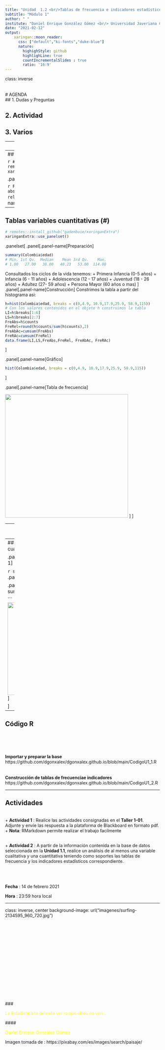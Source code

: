 ```yaml
---
title: "Unidad  1.2 <br/>Tablas de frecuencia e indicadores estadísticos "
subtitle: "Módulo 1"
author: " "
institute: "Daniel Enrique González Gómez <br/> Universidad Javeriana Cali"
date: "2021-02-12"
output:
    xaringan::moon_reader:
      css: ["default","ki-fonts","duke-blue"]
      nature:
        highighStyle: github
        highlighLine: true
        countIncrementalSlides : true
        ratio: '16:9'
---
```

class: inverse
<br/><br/><br/>
# AGENDA
<br/>
## 1.  Dudas y Preguntas 

## 2. Actividad 

## 3. Varios

---
## Construcción de tablas 

Resumirlos datos en tablas facilita su análisis y también su representación grafica. Varios gráficos están basados en tablas como veremos en la unidad 1.3

Antes de empezar vamos a cargar la base construida en el código anterior y las dos bases de Dataset de R

```r
Colombia=readRDS(file = "/home/deg/github/bases_proyectos/Colombia.RDS")
data(iris)
data(cars)
```

---
## Tablas variables cualitativas (@)

```r
# remotes::install_github("gadenbuie/xaringanExtra")
xaringanExtra::use_panelset()
```

.panelset[
  .panel[.panel-name[Opcion 1]

```r
FrecAbs=table(Colombia$ubicacion) # frecuencia absoluta
FreRel=prop.table(FrecAbs) # frecuencia relativa
cbind(FrecAbs,FreRel)
```
]
  .panel[.panel-name[Opcion 2]
```r
# install.packages("summarytools")
summarytools::freq(Colombia$ubicacion,big.mark = ",", cumul = FALSE, headings = FALSE)
```
  ]
.panel[.panel-name[Tablas cruzadas]
```r
table(Colombia$ubicacion, Colombia$estado)
```
  ]  
]
---
## Tablas variables cuantitativas (#)

```r
# remotes::install_github("gadenbuie/xaringanExtra")
xaringanExtra::use_panelset()
```

.panelset[
  .panel[.panel-name[Preparación]

```r
summary(Colombia$edad)
# Min. 1st Qu.  Median    Mean 3rd Qu.    Max. 
# 1.00   27.00   38.00   40.23   53.00  114.00
```
Consultados los ciclos de la vida tenemos:
+ Primera Infancia (0-5 años)
+ Infancia (6 - 11 años)
+ Adolescencia (12 - 17 años)
+ Juventud (18 - 26 años)
+ Adultez (27- 59 años)
+ Persona Mayor (60 años o mas) 
]
  .panel[.panel-name[Construcción]
Constrimos la tabla a partir del histograma asi:  

```r
h=hist(Colombia$edad, breaks = c(0,4.9, 10.9,17.9,25.9, 58.9,115))
# Con los valores contenidos en el objeto h construimos la tabla
LI=h$breaks[1:6]
LS=h$breaks[2:7]
FreAbs=h$counts
FreRel=round(h$counts/sum(h$counts),2)
FreAbAc=cumsum(FreAbs)
FreRAc=cumsum(FreRel)
data.frame(LI,LS,FreAbs,FreRel, FreAbAc, FreRAc)
```
  ]

.panel[.panel-name[Gráfico]
```r
hist(Colombia$edad, breaks = c(0,4.9, 10.9,17.9,25.9, 58.9,115))
```
  ]

.panel[.panel-name[Tabla de frecuencia]

<img src="imagenes/tabla1.png" width="400">
  ]
]

---
# Indicadores para variables cualitativas (@)

```r
# install.packages("modeest")
library(modeest)
mfv(Colombia$ubicacion)
```

---
## Indicadores para variables cuantitativas (#)
```r
# remotes::install_github("gadenbuie/xaringanExtra")
xaringanExtra::use_panelset()
```

.panelset[
  .panel[.panel-name[Opción 1]

```r
summary(Colombia$edad)
```
]
  .panel[.panel-name[Opción 2]
```r
psych::describe(Colombia$edad)
```
  ]

.panel[.panel-name[Opción 3]
```r
summarytools::descr(Colombia$edad)

```
<img src="imagenes/tabla2.png" width="300">
  ]

]
---
## Código R 

<br/><br/><br/><br/>
**Importar y preparar la base** <br/>
https://github.com/dgonxalex/dgonxalex.github.io/blob/main/CodigoU1_1.R
<br/><br/><br/>
**Construcción de tablas de frecuenciae indicadores** <br/>
https://github.com/dgonxalex/dgonxalex.github.io/blob/main/CodigoU1_2.R

---

## Actividades
<br/>
+ **Actividad 1** : Realice las  actividades consignadas en  el **Taller 1-01**.  Adjunte y envíe las respuesta a la plataforma de Blackboard en  formato pdf.
    + **Nota**: RMarkdown permite realizar el trabajo facilmente

<br/>
+ **Actividad 2** : A partir de la  información contenida en  la base de datos  seleccionada en la **Unidad 1.1**, realice un análisis de al menos una variable cualitativa y una cuantitativa teniendo como soportes las tablas de frecuencia y los indicadores estadísticos correspondiente.

<br/><br/><br/>
**Fecha**  : 14 de febrero 2021

**Hora**   : 23:59 hora local 

---
class: inverse, center
background-image: url("imagenes/surfing-2134595_960_720.jpg")

<br/><br/><br/><br/><br/><br/><br/><br/><br/><br/><br/><br/><br/><br/><br/>
### <p style="color:yellow"> La Estadistica te permite ver lo que otros no ven... </p>
#### <p style="color:yellow"> Daniel Enrique González Gómez </p>
Imagen tomada de : https://pixabay.com/es/images/search/paisaje/



